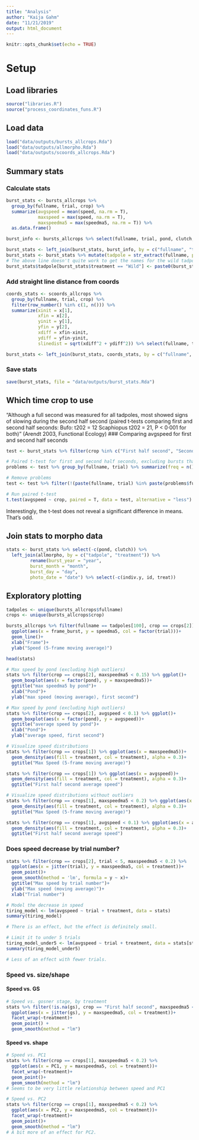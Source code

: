 ```yaml
---
title: "Analysis"
author: "Kaija Gahm"
date: "11/21/2019"
output: html_document
---
```


```r
knitr::opts_chunk$set(echo = TRUE)
```

# Setup
## Load libraries
```r
source("libraries.R")
source("process_coordinates_funs.R")
```

## Load data
```r
load("data/outputs/bursts_allcrops.Rda")
load("data/outputs/allmorpho.Rda")
load("data/outputs/scoords_allcrops.Rda")
```

## Summary stats
### Calculate stats
```r
burst_stats <- bursts_allcrops %>% 
  group_by(fullname, trial, crop) %>%
  summarize(avgspeed = mean(speed, na.rm = T),
            maxspeed = max(speed, na.rm = T),
            maxspeedma5 = max(speedma5, na.rm = T)) %>%
  as.data.frame()

burst_info <- bursts_allcrops %>% select(fullname, trial, pond, clutch, indiv, treatment, year, month, day, camera, crop) %>% distinct()

burst_stats <- left_join(burst_stats, burst_info, by = c("fullname", "trial", "crop"))
burst_stats <- burst_stats %>% mutate(tadpole = str_extract(fullname, pattern = "(?<=^).*(?=\\_[[:digit:]]{8}\\_.*$)"))
# The above line doesn't quite work to get the names for the wild tadpoles, so we have to add "Wild" on.
burst_stats$tadpole[burst_stats$treatment == "Wild"] <- paste0(burst_stats$tadpole[burst_stats$treatment == "Wild"], "_Wild")
```

### Add straight line distance from coords
```r
coords_stats <- scoords_allcrops %>%
  group_by(fullname, trial, crop) %>%
  filter(row_number() %in% c(1, n())) %>% 
  summarize(xinit = x[1],
            xfin = x[2],
            yinit = y[1],
            yfin = y[2],
            xdiff = xfin-xinit,
            ydiff = yfin-yinit,
            slinedist = sqrt(xdiff^2 + ydiff^2)) %>% select(fullname, trial, crop, slinedist)

burst_stats <- left_join(burst_stats, coords_stats, by = c("fullname", "trial", "crop"))
```

### Save stats
```r
save(burst_stats, file = "data/outputs/burst_stats.Rda")
```

## Which time crop to use
"Although a full second was measured for all tadpoles, most showed signs of slowing during the second half second (paired t‐tests comparing first and second half seconds: Bufo: t202 = 12 Scaphiopus t202 = 21, P < 0·001 for both)" (Arendt 2003, Functional Ecology)
### Comparing avgspeed for first and second half seconds
```r
test <- burst_stats %>% filter(crop %in% c("First half second", "Second half second"))

# Paired t-test for first and second half seconds, excluding bursts that don't have both.
problems <- test %>% group_by(fullname, trial) %>% summarize(freq = n()) %>% filter(freq < 2) # identify problems

# Remove problems
test <- test %>% filter(!(paste(fullname, trial) %in% paste(problems$fullname, problems$trial))) %>% mutate(unique = paste(fullname, trial)) %>% select(unique, crop, avgspeed)

# Run paired t-test
t.test(avgspeed ~ crop, paired = T, data = test, alternative = "less") # alternative hypothesis that second half sec has a smaller mean than first half sec
```
Interestingly, the t-test does not reveal a significant difference in means. That's odd. 

## Join stats to morpho data
```r
stats <- burst_stats %>% select(-c(pond, clutch)) %>% 
  left_join(allmorpho, by = c("tadpole", "treatment")) %>%
         rename(burst_year = "year",
         burst_month = "month",
         burst_day = "day",
         photo_date = "date") %>% select(-c(indiv.y, id, treat))
```

## Exploratory plotting
```r
tadpoles <- unique(bursts_allcrops$fullname)
crops <- unique(bursts_allcrops$crop)

bursts_allcrops %>% filter(fullname == tadpoles[100], crop == crops[2]) %>% 
  ggplot(aes(x = frame_burst, y = speedma5, col = factor(trial)))+
  geom_line()+
  xlab("Frame")+
  ylab("Speed (5-frame moving average)")
```

```r
head(stats)

# Max speed by pond (excluding high outliers)
stats %>% filter(crop == crops[2], maxspeedma5 < 0.15) %>% ggplot()+
  geom_boxplot(aes(x = factor(pond), y = maxspeedma5))+
  ggtitle("max speedma5 by pond")+
  xlab("Pond")+
  ylab("max speed (moving average), first second")

# Max speed by pond (excluding high outliers)
stats %>% filter(crop == crops[2], avgspeed < 0.1) %>% ggplot()+
  geom_boxplot(aes(x = factor(pond), y = avgspeed))+
  ggtitle("average speed by pond")+
  xlab("Pond")+
  ylab("average speed, first second")

# Visualize speed distributions
stats %>% filter(crop == crops[1]) %>% ggplot(aes(x = maxspeedma5))+
  geom_density(aes(fill = treatment, col = treatment), alpha = 0.3)+
  ggtitle("Max Speed (5-frame moving average)")

stats %>% filter(crop == crops[1]) %>% ggplot(aes(x = avgspeed))+
  geom_density(aes(fill = treatment, col = treatment), alpha = 0.3)+
  ggtitle("First half second average speed")

# Visualize speed distributions without outliers
stats %>% filter(crop == crops[1], maxspeedma5 < 0.2) %>% ggplot(aes(x = maxspeedma5))+
  geom_density(aes(fill = treatment, col = treatment), alpha = 0.3)+
  ggtitle("Max Speed (5-frame moving average)")

stats %>% filter(crop == crops[1], avgspeed < 0.1) %>% ggplot(aes(x = avgspeed))+
  geom_density(aes(fill = treatment, col = treatment), alpha = 0.3)+
  ggtitle("First half second average speed")

```

### Does speed decrease by trial number?
```r
stats %>% filter(crop == crops[2], trial < 5, maxspeedma5 < 0.2) %>%
  ggplot(aes(x = jitter(trial), y = maxspeedma5, col = treatment))+
  geom_point()+
  geom_smooth(method = 'lm', formula = y ~ x)+
  ggtitle("Max speed by trial number")+
  ylab("Max speed (moving average)")+
  xlab("Trial number")
```
```r
# Model the decrease in speed
tiring_model <- lm(avgspeed ~ trial + treatment, data = stats)
summary(tiring_model)

# There is an effect, but the effect is definitely small.

# Limit it to under 5 trials
tiring_model_under5 <- lm(avgspeed ~ trial + treatment, data = stats[stats$trial < 5,])
summary(tiring_model_under5)

# Less of an effect with fewer trials.
```

### Speed vs. size/shape
#### Speed vs. GS
```r
# Speed vs. gosner stage, by treatment
stats %>% filter(!is.na(gs), crop == "First half second", maxspeedma5 < 0.2) %>% 
  ggplot(aes(x = jitter(gs), y = maxspeedma5, col = treatment))+
  facet_wrap(~treatment)+
  geom_point() +
  geom_smooth(method = "lm")
```

#### Speed vs. shape
```r
# Speed vs. PC1
stats %>% filter(crop == crops[1], maxspeedma5 < 0.2) %>%
  ggplot(aes(x = PC1, y = maxspeedma5, col = treatment))+
  facet_wrap(~treatment)+
  geom_point()+
  geom_smooth(method = "lm")
# Seems to be very little relationship between speed and PC1

# Speed vs. PC2
stats %>% filter(crop == crops[1], maxspeedma5 < 0.2) %>%
  ggplot(aes(x = PC2, y = maxspeedma5, col = treatment))+
  facet_wrap(~treatment)+
  geom_point()+
  geom_smooth(method = "lm")
# A bit more of an effect for PC2. 
```



